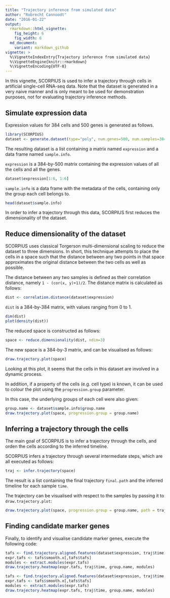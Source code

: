 ```yaml
---
title: "Trajectory inference from simulated data"
author: "Robrecht Cannoodt"
date: "2016-01-22"
output: 
  rmarkdown::html_vignette: 
    fig_height: 6
    fig_width: 6
  md_document:
    variant: markdown_github
vignette: >
  %\VignetteIndexEntry{Trajectory inference from simulated data}
  %\VignetteEngine{knitr::rmarkdown}
  %\VignetteEncoding{UTF-8}
---
```


<!-- built using 
render("vignettes/simulated-data.Rmd", output_format = "all") 
-->

In this vignette, SCORPIUS is used to infer a trajectory through cells in artificial single-cell RNA-seq data.
Note that the dataset is generated in a very naive manner and is only meant to be used for demonstration purposes, not for evaluating trajectory inference methods.

## Simulate expression data
Expression values for 384 cells and 500 genes is generated as follows.
```r
library(SCORPIUS)
dataset <- generate.dataset(type="poly", num.genes=500, num.samples=384, num.groups=4)
```

The resulting dataset is a list containing a matrix named `expression` and a data frame named `sample.info`.

`expression` is a 384-by-500 matrix containing the expression values of all the cells and all the genes.
```r
dataset$expression[1:6, 1:6]
```

`sample.info` is a data frame with the metadata of the cells, containing only the group each cell belongs to.
```r
head(dataset$sample.info)
```

In order to infer a trajectory through this data, SCORPIUS first reduces the dimensionality of the dataset.

## Reduce dimensionality of the dataset
SCORPIUS uses classical Torgerson multi-dimensional scaling to reduce the dataset to three dimensions.
In short, this technique attempts to place the cells in a space such that the distance between any
two points in that space approximates the original distance between the two cells as well as possible.

The distance between any two samples is defined as their correlation distance, namely `1 - (cor(x, y)+1)/2`. 
The distance matrix is calculated as follows:
```r
dist <- correlation.distance(dataset$expression)
```


`dist` is a 384-by-384 matrix, with values ranging from 0 to 1.
```r
dim(dist)
plot(density(dist))
```


The reduced space is constructed as follows:
```r
space <- reduce.dimensionality(dist, ndim=3)
```


The new space is a 384-by-3 matrix, and can be visualised as follows:
```r
draw.trajectory.plot(space)
```


Looking at this plot, it seems that the cells in this dataset are involved in a dynamic process. 

In addition, if a property of the cells (e.g. cell type) is known, it can be used to colour the plot using the `progression.group` parameter.

In this case, the underlying groups of each cell were also given:
```r
group.name <- dataset$sample.info$group.name
draw.trajectory.plot(space, progression.group = group.name)
```


## Inferring a trajectory through the cells
The main goal of SCORPIUS is to infer a trajectory through the cells, and orden the cells according to the inferred timeline.

SCORPIUS infers a trajectory through several intermediate steps, which are all executed as follows:
```r
traj <- infer.trajectory(space)
```


The result is a list containing the final trajectory `final.path` and the inferred timeline for each sample `time`.

The trajectory can be visualised with respect to the samples by passing it to `draw.trajectory.plot`:
```r
draw.trajectory.plot(space, progression.group = group.name, path = traj$final.path)
```


## Finding candidate marker genes

Finally, to identify and visualise candidate marker genes, execute the following code:
```r
tafs <- find.trajectory.aligned.features(dataset$expression, traj$time)
expr.tafs <- tafs$smooth.x[,tafs$tafs]
modules <- extract.modules(expr.tafs)
draw.trajectory.heatmap(expr.tafs, traj$time, group.name, modules)
```
```r
tafs <- find.trajectory.aligned.features(dataset$expression, traj$time, parallel=8)
expr.tafs <- tafs$smooth.x[,tafs$tafs]
modules <- extract.modules(expr.tafs)
draw.trajectory.heatmap(expr.tafs, traj$time, group.name, modules)
```
